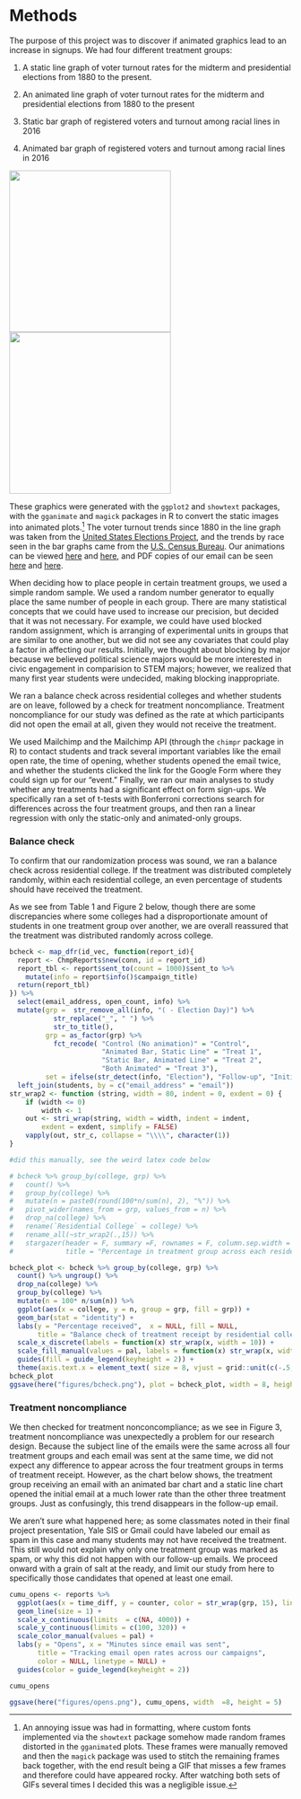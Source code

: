 
# Methods

The purpose of this project was to discover if animated graphics lead to an increase in signups. We had four different treatment groups:


1.	A static line graph of voter turnout rates for the midterm and presidential elections from 1880 to the present.

2.	An animated line graph of voter turnout rates for the midterm and presidential elections from 1880 to the present

3.	Static bar graph of registered voters and turnout among racial lines in 2016
 
4.	Animated bar graph of registered voters and turnout among racial lines in 2016

![](../figures/static_bar.png){ width=3in } ![](../figures/static_line.png){ width=3in }

\begin{figure}[!h]
\caption{The static versions of the bar and line plots.}
\end{figure}

These graphics were generated with the `ggplot2` and `showtext` packages, with the `gganimate` and `magick` packages in R to convert the static images into animated plots.^[An annoying issue was had in formatting, where custom fonts implemented via the `showtext` package somehow made random frames distorted in the `gganimate`d plots. These frames were manually removed and then the `magick` package was used to stitch the remaining frames back together, with the end result being a GIF that misses a few frames and therefore could have appeared rocky. After watching both sets of GIFs several times I decided this was a negligible issue.] The voter turnout trends since 1880 in the line graph was taken from the [United States Elections Project](http://www.electproject.org/national-1789-present), and the trends by race seen in the bar graphs came from the [U.S. Census Bureau](https://www.census.gov/data/tables/time-series/demo/voting-and-registration/voting-historical-time-series.html). Our animations can be viewed [here](https://github.com/18kimn/sds315_finalproj/blob/main/figures/bar.gif) and [here](https://github.com/18kimn/sds315_finalproj/blob/main/figures/line.gif), and PDF copies of our email can be seen [here](https://github.com/18kimn/sds315_finalproj/blob/main/figures/Appendix%20A%20-%20initial%20email.pdf) and [here](https://github.com/18kimn/sds315_finalproj/blob/main/figures/Appendix%20B%20-%20follow%20up%20email.pdf). 
 
When deciding how to place people in certain treatment groups, we used a simple random sample. We used a random number generator to equally place the same number of people in each group. There are many statistical concepts that we could have used to increase our precision, but decided that it was not necessary. For example, we could have used blocked random assignment, which is arranging of experimental units in groups that are similar to one another, but we did not see any covariates that could play a factor in affecting our results. Initially, we thought about blocking by major because we believed political science majors would be more interested in civic engagement in comparision to STEM majors; however, we realized that many first year students were undecided, making blocking inappropriate.

We ran a balance check across residential colleges and whether students are on leave, followed by a check for treatment noncompliance. Treatment noncompliance for our study was defined as the rate at which participants did not open the email at all, given they would not receive the treatment. 

We used Mailchimp and the Mailchimp API (through the `chimpr` package in R) to contact students and track several important variables like the email open rate, the time of opening, whether students opened the email twice, and whether the students clicked the link for the Google Form where they could sign up for our "event." Finally, we ran our main analyses to study whether any treatments had a significant effect on form sign-ups. We specifically ran a set of t-tests with Bonferroni corrections search for differences across the four treatment groups, and then ran a linear regression with only the static-only and animated-only groups. 


### Balance check

To confirm that our randomization process was sound, we ran a balance check across residential college. If the treatment was distributed completely randomly, within each residential college, an even percentage of students should have received the treatment.

As we see from Table 1 and Figure 2 below, though there are some discrepancies where some colleges had a disproportionate amount of students in one treatment group over another, we are overall reassured that the treatment was distributed randomly across college. 

```r


bcheck <- map_dfr(id_vec, function(report_id){
  report <- ChmpReports$new(conn, id = report_id)
  report_tbl <- report$sent_to(count = 1000)$sent_to %>% 
    mutate(info = report$info()$campaign_title)
  return(report_tbl)
}) %>% 
  select(email_address, open_count, info) %>% 
  mutate(grp =  str_remove_all(info, "( - Election Day)") %>% 
           str_replace("_", " ") %>% 
           str_to_title(),
         grp = as_factor(grp) %>% 
           fct_recode( "Control (No animation)" = "Control",
                       "Animated Bar, Static Line" = "Treat 1",
                       "Static Bar, Animated Line" = "Treat 2",
                       "Both Animated" = "Treat 3"),
         set = ifelse(str_detect(info, "Election"), "Follow-up", "Initial")) %>% 
  left_join(students, by = c("email_address" = "email"))
str_wrap2 <- function (string, width = 80, indent = 0, exdent = 0) {
    if (width <= 0) 
        width <- 1
    out <- stri_wrap(string, width = width, indent = indent, 
        exdent = exdent, simplify = FALSE)
    vapply(out, str_c, collapse = "\\\\", character(1))
}

#did this manually, see the weird latex code below

# bcheck %>% group_by(college, grp) %>% 
#   count() %>% 
#   group_by(college) %>% 
#   mutate(n = paste0(round(100*n/sum(n), 2), "%")) %>% 
#   pivot_wider(names_from = grp, values_from = n) %>% 
#   drop_na(college) %>% 
#   rename(`Residential College` = college) %>% 
#   rename_all(~str_wrap2(.,15)) %>% 
#   stargazer(header = F, summary =F, rownames = F, column.sep.width = "2pt", 
#             title = "Percentage in treatment group across each residential college")
```

\begin{table}[!htbp] \centering 
  \caption{Percentage in treatment group across each residential college} 
  \label{} 
\begin{tabular}{@{\extracolsep{5pt}} ccccc} 
\\[-1.8ex]\hline 
\hline \\[-1.8ex] 
\shortstack{Residential \\ College} & Both Animated & \shortstack{Static Bar,\\ Animated Line } & \shortstack{Animated Bar,\\ Static Line} & \shortstack{Control (No\\ animation)} \\ 
\hline \\[-1.8ex] 
Benjamin Franklin & 23.71\% & 28.87\% & 23.71\% & 23.71\% \\ 
Berkeley & 24\% & 29.33\% & 25.33\% & 21.33\% \\ 
Branford & 23.6\% & 17.98\% & 24.72\% & 33.71\% \\ 
Davenport & 23.81\% & 21.9\% & 24.76\% & 29.52\% \\ 
Ezra Stiles & 22.89\% & 27.71\% & 25.3\% & 24.1\% \\ 
Grace Hopper & 30.68\% & 18.18\% & 21.59\% & 29.55\% \\ 
Jonathan Edwards & 21.18\% & 31.76\% & 24.71\% & 22.35\% \\ 
Morse & 31.46\% & 21.35\% & 19.1\% & 28.09\% \\ 
Pauli Murray & 23.64\% & 27.27\% & 28.18\% & 20.91\% \\ 
Pierson & 23.86\% & 27.27\% & 22.73\% & 26.14\% \\ 
Saybrook & 23.17\% & 26.83\% & 26.83\% & 23.17\% \\ 
Silliman & 24.1\% & 19.28\% & 34.94\% & 21.69\% \\ 
Timothy Dwight & 25.53\% & 25.53\% & 26.6\% & 22.34\% \\ 
Trumbull & 26.32\% & 27.37\% & 22.11\% & 24.21\% \\ 
\hline \\[-1.8ex] 
\end{tabular} 
\end{table} 

```r

bcheck_plot <- bcheck %>% group_by(college, grp) %>% 
  count() %>% ungroup() %>% 
  drop_na(college) %>% 
  group_by(college) %>% 
  mutate(n = 100* n/sum(n)) %>% 
  ggplot(aes(x = college, y = n, group = grp, fill = grp)) + 
  geom_bar(stat = "identity") + 
  labs(y = "Percentage received",  x = NULL, fill = NULL,
       title = "Balance check of treatment receipt by residential college") + 
  scale_x_discrete(labels = function(x) str_wrap(x, width = 10)) + 
  scale_fill_manual(values = pal, labels = function(x) str_wrap(x, width =15)) + 
  guides(fill = guide_legend(keyheight = 2)) + 
  theme(axis.text.x = element_text( size = 8, vjust = grid::unit(c(-.5, 1), "points")))
bcheck_plot
ggsave(here("figures/bcheck.png"), plot = bcheck_plot, width = 8, height = 4)

```


### Treatment noncompliance

We then checked for treatment nonconcompliance; as we see in Figure 3, treatment noncompliance was unexpectedly a problem for our research design. Because the subject line of the emails were the same across all four treatment groups and each email was sent at the same time, we did not expect any difference to appear across the four treatment groups in terms of treatment receipt. However, as the chart below shows, the treatment group receiving an email with an animated bar chart and a static line chart opened the initial email at a much lower rate than the other three treatment groups. Just as confusingly, this trend disappears in the follow-up email. 

We aren't sure what happened here; as some classmates noted in their final project presentation, Yale SIS or Gmail could have labeled our email as spam in this case and many students may not have received the treatment. This still would not explain why only one treatment group was marked as spam, or why this did not happen with our follow-up emails. We proceed onward with a grain of salt at the ready, and limit our study from here to specifically those candidates that opened at least one email. 


```r

cumu_opens <- reports %>% 
  ggplot(aes(x = time_diff, y = counter, color = str_wrap(grp, 15), linetype = set)) + 
  geom_line(size = 1) +
  scale_x_continuous(limits  = c(NA, 4000)) + 
  scale_y_continuous(limits = c(100, 320)) + 
  scale_color_manual(values = pal) + 
  labs(y = "Opens", x = "Minutes since email was sent", 
       title = "Tracking email open rates across our campaigns",
       color = NULL, linetype = NULL) + 
  guides(color = guide_legend(keyheight = 2))

cumu_opens

ggsave(here("figures/opens.png"), cumu_opens, width  =8, height = 5) 

```


